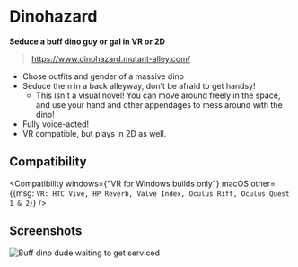 ---
---

# Dinohazard
**Seduce a buff dino guy or gal in VR or 2D**

> https://www.dinohazard.mutant-alley.com/

  - Chose outfits and gender of a massive dino
  - Seduce them in a back alleyway, don't be afraid to get handsy!
    - This isn't a visual novel! You can move around freely in the space, and use your hand and other appendages to mess around with the dino!
  - Fully voice-acted!
  - VR compatible, but plays in 2D as well.

## Compatibility

<Compatibility windows={"VR for Windows builds only"} macOS other={{msg: `VR: HTC Vive, HP Reverb, Valve Index, Oculus Rift, Oculus Quest 1 & 2`}} />

## Screenshots

![Buff dino dude waiting to get serviced](img/dino.png)
